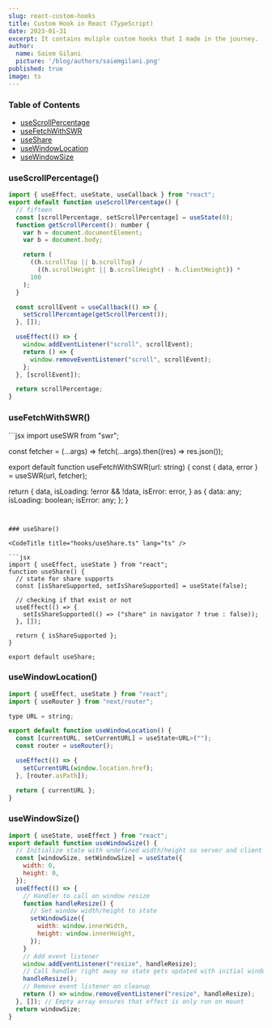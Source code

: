 ---
slug: react-custom-hooks
title: Custom Hook in React (TypeScript)
date: 2023-01-31
excerpt: It contains muliple custom hooks that I made in the journey.
author:
  name: Saiem Gilani
  picture: '/blog/authors/saiemgilani.png'
published: true
image: ts
---


### Table of Contents

- [useScrollPercentage](#usescrollpercentage)
- [useFetchWithSWR](#usefetchwithswr)
- [useShare](#useshare)
- [useWindowLocation](usewindowlocation)
- [useWindowSize](usewindowsize)


### useScrollPercentage()

<CodeTitle title="hooks/useScrollPercentage.ts" lang="ts" />

```jsx
import { useEffect, useState, useCallback } from "react";
export default function useScrollPercentage() {
  // fifteen
  const [scrollPercentage, setScrollPercentage] = useState(0);
  function getScrollPercent(): number {
    var h = document.documentElement;
    var b = document.body;

    return (
      ((h.scrollTop || b.scrollTop) /
        ((h.scrollHeight || b.scrollHeight) - h.clientHeight)) *
      100
    );
  }

  const scrollEvent = useCallback(() => {
    setScrollPercentage(getScrollPercent());
  }, []);

  useEffect(() => {
    window.addEventListener("scroll", scrollEvent);
    return () => {
      window.removeEventListener("scroll", scrollEvent);
    };
  }, [scrollEvent]);

  return scrollPercentage;
}
```

### useFetchWithSWR()

<CodeTitle title="hooks/useFetchWithSWR.ts" lang="ts" />
```jsx
import useSWR from "swr";

const fetcher = (...args) => fetch(...args).then((res) => res.json());

export default function useFetchWithSWR(url: string) {
  const { data, error } = useSWR(url, fetcher);

  return {
    data,
    isLoading: !error && !data,
    isError: error,
  } as {
    data: any;
    isLoading: boolean;
    isError: any;
  };
}
```


### useShare()

<CodeTitle title="hooks/useShare.ts" lang="ts" />

```jsx
import { useEffect, useState } from "react";
function useShare() {
  // state for share supports
  const [isShareSupported, setIsShareSupported] = useState(false);

  // checking if that exist or not
  useEffect(() => {
    setIsShareSupported(() => ("share" in navigator ? true : false));
  }, []);

  return { isShareSupported };
}

export default useShare;
```

### useWindowLocation()

<CodeTitle title="hooks/useWindowLocation.ts" lang="ts" />

```jsx
import { useEffect, useState } from "react";
import { useRouter } from "next/router";

type URL = string;

export default function useWindowLocation() {
  const [currentURL, setCurrentURL] = useState<URL>("");
  const router = useRouter();

  useEffect(() => {
    setCurrentURL(window.location.href);
  }, [router.asPath]);

  return { currentURL };
}
```

### useWindowSize()

<CodeTitle title="hooks/useWindowSize.ts" lang="ts" />

```jsx
import { useState, useEffect } from "react";
export default function useWindowSize() {
  // Initialize state with undefined width/height so server and client renders match
  const [windowSize, setWindowSize] = useState({
    width: 0,
    height: 0,
  });
  useEffect(() => {
    // Handler to call on window resize
    function handleResize() {
      // Set window width/height to state
      setWindowSize({
        width: window.innerWidth,
        height: window.innerHeight,
      });
    }
    // Add event listener
    window.addEventListener("resize", handleResize);
    // Call handler right away so state gets updated with initial window size
    handleResize();
    // Remove event listener on cleanup
    return () => window.removeEventListener("resize", handleResize);
  }, []); // Empty array ensures that effect is only run on mount
  return windowSize;
}
```